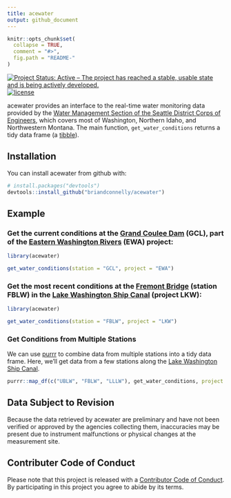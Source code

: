 ```yaml
---
title: acewater
output: github_document
---
```


<!-- README.md is generated from README.Rmd. Please edit that file -->

```r
knitr::opts_chunk$set(
  collapse = TRUE,
  comment = "#>",
  fig.path = "README-"
)
```

[![Project Status: Active – The project has reached a stable, usable state and is being actively developed.](http://www.repostatus.org/badges/latest/active.svg)](http://www.repostatus.org/#active)
[![license](https://img.shields.io/github/license/mashape/apistatus.svg)]()

acewater provides an interface to the real-time water monitoring data provided by the [Water Management Section of the Seattle District Corps of Engineers](http://www.nwd-wc.usace.army.mil/nws/hh/www/index.html), which covers most of Washington, Northern Idaho, and Northwestern Montana.
The main function, `get_water_conditions` returns a tidy data frame (a [tibble](http://tibble.tidyverse.org)).


## Installation

You can install acewater from github with:

```r
# install.packages("devtools")
devtools::install_github("briandconnelly/acewater")
```

## Example

### Get the current conditions at the [Grand Coulee Dam](https://en.wikipedia.org/wiki/Grand_Coulee_Dam) (GCL), part of the [Eastern Washington Rivers](http://www.nwd-wc.usace.army.mil/nws/hh/www/eastern.html) (EWA) project:

```r
library(acewater)

get_water_conditions(station = "GCL", project = "EWA")

```


### Get the most recent conditions at the [Fremont Bridge](https://en.wikipedia.org/wiki/Fremont_Bridge_(Seattle)) (station FBLW) in the [Lake Washington Ship Canal](https://en.wikipedia.org/wiki/Lake_Washington_Ship_Canal) (project LKW):

```r
library(acewater)

get_water_conditions(station = "FBLW", project = "LKW")
```


### Get Conditions from Multiple Stations

We can use [purrr](http://purrr.tidyverse.org) to combine data from multiple stations into a tidy data frame.
Here, we'll get data from a few stations along the [Lake Washington Ship Canal](https://en.wikipedia.org/wiki/Lake_Washington_Ship_Canal).

```r
purrr::map_df(c("UBLW", "FBLW", "LLLW"), get_water_conditions, project = "LKW")

```


## Data Subject to Revision

Because the data retrieved by acewater are preliminary and have not been verified or approved by the agencies collecting them, inaccuracies may be present due to instrument malfunctions or physical changes at the measurement site.


## Contributer Code of Conduct

Please note that this project is released with a [Contributor Code of Conduct](CONDUCT.md).
By participating in this project you agree to abide by its terms.

